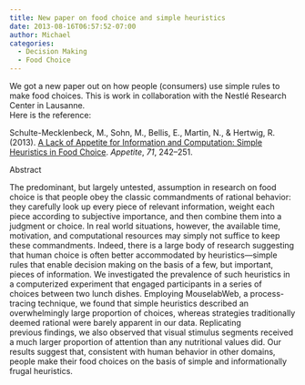 ```yaml
---
title: New paper on food choice and simple heuristics
date: 2013-08-16T06:57:52-07:00
author: Michael
categories:
  - Decision Making
  - Food Choice
---
```

We got a new paper out on how people (consumers) use simple rules to make food choices. This is work in collaboration with the Nestlé Research Center in Lausanne.  
Here is the reference:

<p class="p1">
  Schulte-Mecklenbeck, M., Sohn, M., Bellis, E., Martin, N., & Hertwig, R. (2013). <a href="http://www.schulte-mecklenbeck.com/pubs/Schulte2013.pdf">A Lack of Appetite for Information and Computation: Simple Heuristics in Food Choice</a>. <i>Appetite</i>, <i>71</i>, 242–251.
</p>

Abstract

The predominant, but largely untested, assumption in research on food choice is that people obey the classic commandments of rational behavior: they carefully look up every piece of relevant information, weight each piece according to subjective importance, and then combine them into a judgment or choice. In real world situations, however, the available time, motivation, and computational resources may simply not suffice to keep these commandments. Indeed, there is a large body of research suggesting that human choice is often better accommodated by heuristics—simple rules that enable decision making on the basis of a few, but important, pieces of information. We investigated the prevalence of such heuristics in a computerized experiment that engaged participants in a series of choices between two lunch dishes. Employing MouselabWeb, a process-tracing technique, we found that simple heuristics described an overwhelmingly large proportion of choices, whereas strategies traditionally deemed rational were barely apparent in our data. Replicating previous findings, we also observed that visual stimulus segments received a much larger proportion of attention than any nutritional values did. Our results suggest that, consistent with human behavior in other domains, people make their food choices on the basis of simple and informationally frugal heuristics.
